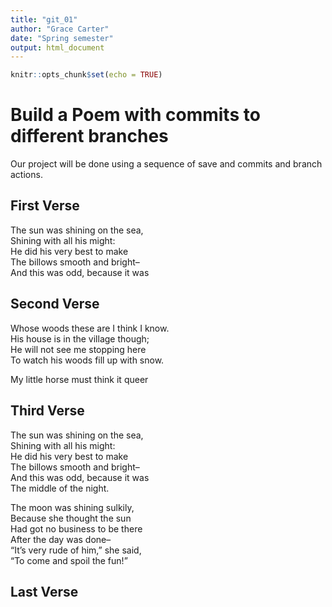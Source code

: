 ---
title: "git_01"
author: "Grace Carter"
date: "Spring semester"
output: html_document
---

```{r setup, include=FALSE}
knitr::opts_chunk$set(echo = TRUE)
```
# Build a Poem with commits to different branches
Our project will be done using a sequence of save and commits and branch actions.
<!-- Do not modify or change any text in "!--" bracketed areas such as this --- these are instructions to
you, if you change any of this the git program will notice it and compromise your git merging strategy !-->

## First Verse 
<!--Put the first five lines of a poem by Lewis Carrol in this section!-->
  
 The sun was shining on the sea,  
Shining with all his might:  
He did his very best to make  
The billows smooth and bright--  
And this was odd, because it was   
  
## Second Verse
<!--Put the first five lines of a poem by Robert Frost here!-->
  
Whose woods these are I think I know.  
His house is in the village though;  
He will not see me stopping here  
To watch his woods fill up with snow.  
  
My little horse must think it queer 
  
## Third Verse
<!--Put the first two verses of The Walrus and the Carpenter here!-->
  
The sun was shining on the sea,  
Shining with all his might:  
He did his very best to make  
The billows smooth and bright--  
And this was odd, because it was  
The middle of the night.  
  
The moon was shining sulkily,  
Because she thought the sun  
Had got no business to be there  
After the day was done--  
"It's very rude of him," she said,  
"To come and spoil the fun!"   
  
## Last Verse
<!--Put a short poem of your choice 8-20 lines,here!-->
